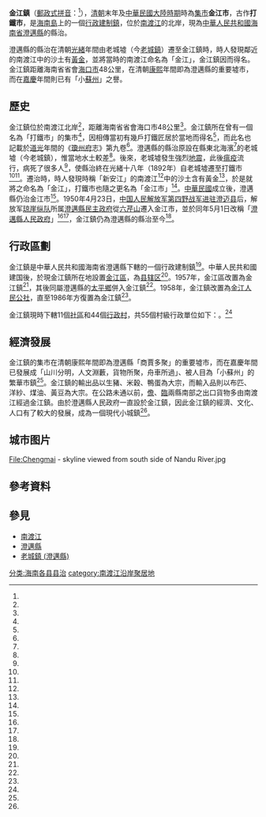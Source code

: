 {{otheruses|金江镇}}
{{noteTA
|G1=Unit
}}
{{中国乡级行政区|46/90/23/100/000}}
'''金江鎮'''（[[郵政式拼音|郵政式拼音]]：{{lang|en|Kimkang}}<ref name="中華民國"/>），[[清朝|清朝]]末年及[[中華民國_(大陸時期)|中華民國大陸時期]]時為[[集市|集市]]'''金江市'''，古作'''打鐵市'''，是[[海南島|海南島]]上的一個[[行政建制鎮|行政建制鎮]]，位於[[南渡江|南渡江]]的北岸，現為[[中華人民共和國|中華人民共和國]][[海南省|海南省]][[澄邁縣|澄邁縣]]的縣治。

澄邁縣的縣治在清朝[[光緒|光緒]]年間由老城墟（今[[老城鎮_(澄邁縣)|老城鎮]]）遷至金江鎮時，時人發現鄰近的南渡江中的沙土有[[黃金|黃金]]，並將當時的南渡江命名為「金江」，金江鎮因而得名。金江鎮距離海南省省會[[海口市|海口市]]48公里，在清朝[[康熙|康熙]]年間即為澄邁縣的重要墟市，而在[[嘉慶|嘉慶]]年間則已有「小[[苏州市|蘇州]]」之譽。

==歷史==
金江鎮位於南渡江北岸<ref name="海南省志"/>，距離海南省省會海口市48公里<ref name="經濟年鑒"/>。金江鎮所在曾有一個名為「打鐵市」的集市<ref name="海南省志"/>，因相傳當初有幾戶打鐵匠居於當地而得名<ref name="广东省志"/>，而此名也記載於[[道光|道光]]年間的《[[瓊州府|瓊州府]]志》第九卷<ref name="地名语源词典"/>。澄邁縣的縣治原設在縣東北海濱<ref name="地名探源"/>的老城墟（今老城鎮），惟當地水土較差<ref name="海南省志"/>。後來，老城墟發生強烈[[地震|地震]]，此後[[瘟疫|瘟疫]]流行，病死了很多人<ref name="海南省志"/>，使縣治終在光緒十八年（1892年）自老城墟遷至打鐵市<ref name="經濟年鑒"/><ref name="市地县概况"/>。遷治時，時人發現時稱「新安江」的南渡江<ref name="海南省志"/>中的沙土含有黃金<ref name="广东省志"/>，於是就將之命名為「金江」，打鐵市也隨之更名為「金江市」<ref name="小城镇概况"/>。[[中華民國|中華民國]]成立後，澄邁縣仍治金江市<ref name="中華民國"/>。1950年4月23日，[[中国人民解放军第四野战军|中国人民解放军第四野战军]][[海南岛战役|进驻澄迈县]]后，解放军[[琼崖纵队|琼崖纵队]]所属[[澄邁縣民主政府|澄邁縣民主政府]]從[[六芹山|六芹山]]遷入金江市，並於同年5月1日改稱「[[澄邁縣人民政府|澄邁縣人民政府]]」<ref name="海南省志"/><ref name="海南省军事志"/>，金江鎮仍為澄邁縣的縣治至今<ref name="小城镇概况"/>。

==行政區劃==
金江鎮是中華人民共和國海南省澄邁縣下轄的一個行政建制鎮<ref name="parent"/>。中華人民共和國建国後，於現金江鎮所在地設置[[金江區|金江區]]，為[[县辖区_(中华人民共和国)|县辖区]]<ref name="广东省志"/>。1957年，金江區改置為金江鎮<ref name="广东省志"/>，其後同屬澄邁縣的[[太平鄉_(澄邁縣)|太平鄉]]併入金江鎮<ref name="海南省志"/>。1958年，金江鎮改置為[[金江人民公社|金江人民公社]]，直至1986年方復置為金江鎮<ref name="广东省志"/>。

金江鎮現時下轄11個[[社区_(行政区划)|社區]]和44個[[行政村|行政村]]，共55個村級行政單位如下：{{PRC admin/children|46/90/23/100/000}}。<ref name="sgc"/>

==經濟發展==
金江鎮的集市在清朝康熙年間即為澄邁縣「商賈多聚」的重要墟市，而在嘉慶年間已發展成「山川分明，人文淵藪，貨物所聚，舟車所過」、被人目為「小蘇州」的繁華市鎮<ref name="平准学刊"/>。金江鎮的輸出品以生豬、米穀、鴨蛋為大宗，而輸入品則以布匹、洋紗、煤油、黃豆為大宗。在公路未通以前，[[儋州市|儋]]、[[臨高縣|臨]]兩縣南部之出口貨物多由南渡江經過金江鎮。由於澄邁縣人民政府一直設於金江鎮，因此金江鎮的經濟、文化、人口有了較大的發展，成為一個現代小城鎮<ref name="小城镇概况"/>。
==城市图片==
<gallery mode="packed" heights="250px" caption="金江鎮市區全景圖：由南渡江南岸望向金江鎮">
File:Chengmai - skyline viewed from south side of Nandu River.jpg
</gallery>

==參考資料==
{{reflist|30em|refs=
<ref name="中華民國">{{cite book|title=1947年廣東政區及郵政式廣東地名一覽|work=中華民國國民政府|year=1947}}</ref>
<ref name="海南省志">{{cite book|pages=137, 138, 287, 292, 499|title=海南省志：建置志|volume=1|work=海南省地方志编纂委员会|publisher=海南出版社|year=2006|url=https://books.google.com.hk/books?id=AKg2AQAAIAAJ|access-date=2020-01-05|archive-date=2020-12-05|archive-url=https://web.archive.org/web/20201205183913/https://books.google.com.hk/books?id=AKg2AQAAIAAJ|dead-url=no}}</ref>
<ref name="海南省军事志">{{cite book|pages=|title=海南省志：军事志|volume=附录二|work=海南省地方志编纂委员会|publisher=海南出版社|year=2006|url=http://www.hnszw.org.cn/xiangqing.php?ID=46717|access-date=2020-01-05|archive-url=https://web.archive.org/web/20180210214337/http://www.hnszw.org.cn/xiangqing.php?ID=46717|archive-date=2018-02-10|dead-url=yes}}</ref>
<ref name="小城镇概况">{{cite book|page=68|title=广东省小城镇概况|publisher=广东省统计局|year=1985|url=https://books.google.com.hk/books?id=gY5wAAAAIAAJ|access-date=2020-01-05|archive-date=2020-12-05|archive-url=https://web.archive.org/web/20201205183908/https://books.google.com.hk/books?id=gY5wAAAAIAAJ|dead-url=no}}</ref>
<ref name="地名探源">{{cite book|page=85|title=广东地名探源|author=叶地|publisher=广东省地图出版社|year=1986|url=https://books.google.com.hk/books?id=_oB0AAAAIAAJ|access-date=2020-01-05|archive-date=2020-12-05|archive-url=https://web.archive.org/web/20201205194457/https://books.google.com.hk/books?id=_oB0AAAAIAAJ|dead-url=no}}</ref>
<ref name="广东省志">{{cite book|page=466|title=广东省志：地名志|work=广东省地方史志编纂委员会|publisher=广东人民出版社|year=1999|url=https://books.google.com.hk/books?id=Qo7mAAAAMAAJ|access-date=2020-01-05|archive-date=2020-12-05|archive-url=https://web.archive.org/web/20201205194502/https://books.google.com.hk/books?id=Qo7mAAAAMAAJ|dead-url=no}}</ref>
<ref name="市地县概况">{{cite book|page=435|title=广东省市地县概况|work=广东省统计局|publisher=广东省地图出版社|year=1985}}</ref>
<ref name="地名语源词典">{{cite book|page=443|title=中国地名语源词典|author=史为乐|publisher=上海辞书出版社|year=1995|url=https://books.google.com.hk/books?id=RNVtAAAAIAAJ|access-date=2020-01-05|archive-date=2021-08-22|archive-url=https://web.archive.org/web/20210822111729/https://books.google.com.hk/books?id=RNVtAAAAIAAJ|dead-url=no}}</ref>
<ref name="經濟年鑒">{{cite book|page=389|title=海南特區經濟年鑒|work=海南特區經濟年鑒編輯委員會|publisher=新华出版社|year=1989|url=https://books.google.com.hk/books?id=XFI5AAAAMAAJ|access-date=2020-01-05|archive-date=2020-12-05|archive-url=https://web.archive.org/web/20201205194513/https://books.google.com.hk/books?id=XFI5AAAAMAAJ|dead-url=no}}</ref>
<ref name="平准学刊">{{cite book|page=346|title=平准学刊|volume=4/2|publisher=中国商业出版社|year=1989|url=https://books.google.com.hk/books?id=tHw4AQAAIAAJ|access-date=2020-01-05|archive-date=2020-12-05|archive-url=https://web.archive.org/web/20201205194519/https://books.google.com.hk/books?id=tHw4AQAAIAAJ|dead-url=no}}</ref>
<ref name="parent">{{PRC admin/ref sgc|{{PRC admin/parent|46/90/23/100/000}}}}</ref>
<ref name="sgc">{{PRC admin/ref sgc|46/90/23/100/000}}</ref>
}}

==參見==
{{commonscat|Jinjiang Town}}
*[[南渡江|南渡江]]
*[[澄邁縣|澄邁縣]]
*[[老城鎮_(澄邁縣)|老城鎮 (澄邁縣)]]
{{PRC admin/navcat|46/90/23/100/000}}
[[分类:海南各县县治|分类:海南各县县治]]
[[category:南渡江沿岸聚居地|category:南渡江沿岸聚居地]]